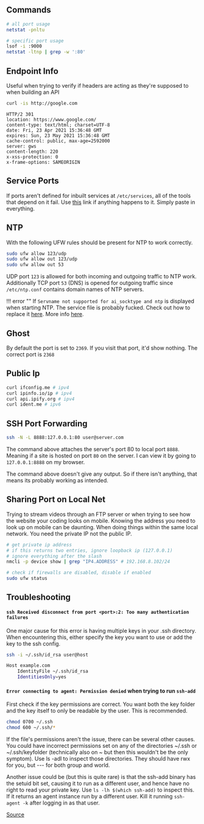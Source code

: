 
## Commands

``` bash
# all port usage
netstat -pnltu

# specific port usage
lsof -i :9000
netstat -ltnp | grep -w ':80'
```

## Endpoint Info

Useful when trying to verify if headers are acting as they're supposed to when building an API

``` bash
curl -is http://google.com
```

```
HTTP/2 301 
location: https://www.google.com/
content-type: text/html; charset=UTF-8
date: Fri, 23 Apr 2021 15:36:48 GMT
expires: Sun, 23 May 2021 15:36:48 GMT
cache-control: public, max-age=2592000
server: gws
content-length: 220
x-xss-protection: 0
x-frame-options: SAMEORIGIN
```

## Service Ports

If ports aren't defined for inbuilt services at `/etc/services`, all of the tools that depend on it fail. Use [this](http://www.penguintutor.com/linux/network-services-ports) link if anything happens to it. Simply paste in everything.


## NTP

With the following UFW rules should be present for NTP to work correctly.


``` bash
sudo ufw allow 123/udp
sudo ufw allow out 123/udp
sudo ufw allow out 53
```

UDP port `123` is allowed for both incoming and outgoing traffic to NTP work. Additionally  TCP port `53` (DNS) is opened for outgoing traffic since `/etc/ntp.conf` contains domain names of NTP servers.

!!! error ""
    If `Servname not supported for ai_socktype and ntp` is displayed when starting NTP. The service file is probably fucked. Check out how to replace it [here](#service-ports). More info [here](https://www.ducea.com/2006/09/11/error-servname-not-supported-for-ai_socktype/).


## Ghost

By default the port is set to `2369`. If you visit that port, it'd show nothing. The correct port is `2368`

## Public Ip

``` bash
curl ifconfig.me # ipv4
curl ipinfo.io/ip # ipv4
curl api.ipify.org # ipv4
curl ident.me # ipv6
```

## SSH Port Forwarding

``` bash
ssh -N -L 8888:127.0.0.1:80 user@server.com
```
The command above attaches the server's port 80 to local port `8888`. Meaning if a site is hosted on port `80` on the server. I can view it by going to `127.0.0.1:8888` on my browser.

The command above doesn't give any output. So if there isn't anything, that means its probably working as intended.

## Sharing Port on Local Net

Trying to stream videos through an FTP server or when trying to see how the website your coding looks on mobile. Knowing the address you need to look up on mobile can be daunting. When doing things within the same local network. You need the private IP not the public IP.

``` bash
# get private ip address
# if this returns two entries, ignore loopback ip (127.0.0.1)
# ignore everything after the slash
nmcli -p device show | grep "IP4.ADDRESS" # 192.168.8.102/24

# check if firewalls are disabled, disable if enabled
sudo ufw status
```

## <Red>Troubleshooting</Red>


#### `ssh Received disconnect from port <port>:2: Too many authentication failures`

One major cause for this error is having multiple keys in your .ssh directory. When encountering this, either specify the key you want to use or add the key to the ssh config.
    
``` bash
ssh -i ~/.ssh/id_rsa user@host
```

``` bash
Host example.com
    IdentityFile ~/.ssh/id_rsa
    IdentitiesOnly=yes
```

#### `Error connecting to agent: Permission denied` when trying to run `ssh-add`

First check if the key permissions are correct. You want both the key folder and the key itself to only be readable by the user. This is recommended.

``` bash
chmod 0700 ~/.ssh
chmod 600 ~/.ssh/*
```

If the file's permissions aren't the issue, there can be several other causes. You could have incorrect permissions set on any of the directories ~/.ssh or ~/.ssh/keyfolder (technically also on ~ but then this wouldn't be the only symptom). Use ls -adl to inspect those directories. They should have rwx for you, but --- for both group and world.

Another issue could be (but this is quite rare) is that the ssh-add binary has the setuid bit set, causing it to run as a different user, and hence have no right to read your private key. Use `ls -lh $(which ssh-add)` to inspect this. If it returns an agent instance run by a different user. Kill it running `ssh-agent -k` after logging in as that user.

[Source](https://superuser.com/questions/642972/why-am-i-getting-permission-denied-when-running-ssh-add)

